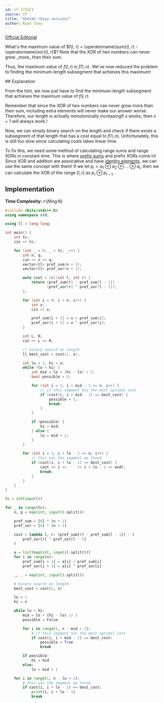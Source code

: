 ```yaml
---
id: cf-1732C1
source: CF
title: "Sheikh (Easy version)"
author: Ryan Chou
---
```


[Official Editorial](https://codeforces.com/blog/entry/108327)

<Spoiler title="Hint 1">
What's the maximum value of $f(l, r) = \operatorname{sum}(l, r) - \operatorname{xor}(l, r)$?
</Spoiler>

<Spoiler title="Hint 1 (answer)">
Note that the XOR of two numbers can never grow _more_ than their sum.

Thus, the maximum value of $f(l, r)$ is $f(1, n)$.
We've now reduced the problem to finding the minimum-length subsegment that achieves this maximum!
</Spoiler>

<Spoiler title="Solution">
## Explanation

From the hint, we now just have to find the minimum-length subsegment that achieves the maximum value of $f(l, r)$.

Remember that since the XOR of two numbers can never grow more than their sum, including extra elements will never make our answer worse. Therefore, our length is actually monotonically increasing<Asterisk>If $x$ works, then $x + 1$ will always work.</Asterisk>!

Now, we can simply binary search on the length and check if there exists a subsegment of that length that has a cost equal to $f(1, n)$. Unfortunately, this is still too slow since calculating costs takes linear time.

To fix this, we need some method of calculating range sums and range XORs in constant time. This is where [prefix sums](/silver/prefix-sums) and prefix XORs come in!
Since XOR and addition are associative and have [identity elements](https://en.wikipedia.org/wiki/Identity_element), we can use the same concept with them! If we let $p_i = a_1 \oplus a_2 \oplus \dots \oplus a_i$, then we can calculate the XOR of the range $[l, r]$ as $p_r \oplus p_{l - 1}$.


## Implementation

**Time Complexity:** $\mathcal{O}(N \log N)$

<LanguageSection>
<CPPSection>

```cpp
#include <bits/stdc++.h>
using namespace std;

using ll = long long;

int main() {
	int tc;
	cin >> tc;

	for (int _ = 0; _ < tc; _++) {
		int n, q;
		cin >> n >> q;
		vector<ll> pref_sum(n + 1);
		vector<ll> pref_xor(n + 1);

		auto cost = [&](int l, int r) {
			return (pref_sum[r] - pref_sum[l - 1]) -
			       (pref_xor[r] ^ pref_xor[l - 1]);
		};

		for (int i = 0; i < n; i++) {
			int x;
			cin >> x;

			pref_sum[i + 1] = x + pref_sum[i];
			pref_xor[i + 1] = x ^ pref_xor[i];
		}

		int L, R;
		cin >> L >> R;

		// binary search on length
		ll best_cost = cost(1, n);

		int lo = 1, hi = n;
		while (lo < hi) {
			int mid = lo + (hi - lo) / 2;
			bool possible = 0;

			for (int i = 1; i + mid - 1 <= n; i++) {
				// if this segment has the most optimal cost
				if (cost(i, i + mid - 1) == best_cost) {
					possible = 1;
					break;
				}
			}

			if (possible) {
				hi = mid;
			} else {
				lo = mid + 1;
			}
		}

		for (int i = 1; i + lo - 1 <= n; i++) {
			// this was the segment we found
			if (cost(i, i + lo - 1) == best_cost) {
				cout << i << ' ' << i + lo - 1 << endl;
				break;
			}
		}
	}
}
```
</CPPSection>

<PySection>

```py
tc = int(input())

for _ in range(tc):
	n, q = map(int, input().split())

	pref_sum = [0] * (n + 1)
	pref_xor = [0] * (n + 1)

	cost = lambda l, r: (pref_sum[r] - pref_sum[l - 1]) - (
		pref_xor[r] ^ pref_xor[l - 1]
	)

	a = list(map(int, input().split()))
	for i in range(n):
		pref_sum[i + 1] = a[i] + pref_sum[i]
		pref_xor[i + 1] = a[i] ^ pref_xor[i]

	_, _ = map(int, input().split())

	# binary search on length
	best_cost = cost(1, n)

	lo = 1
	hi = n

	while lo < hi:
		mid = lo + (hi - lo) // 2
		possible = False

		for i in range(1, n - mid + 2):
			# if this segment has the most optimal cost
			if cost(i, i + mid - 1) == best_cost:
				possible = True
				break

		if possible:
			hi = mid
		else:
			lo = mid + 1

	for i in range(1, n - lo + 2):
		# this was the segment we found
		if cost(i, i + lo - 1) == best_cost:
			print(i, i + lo - 1)
			break
```
</PySection>
</LanguageSection>
</Spoiler>
